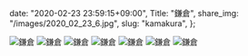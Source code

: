   date: "2020-02-23 23:59:15+09:00",
  Title: "鎌倉",
  share_img: "/images/2020_02_23_6.jpg",
  slug: "kamakura",
};

![鎌倉](/images/2020_02_23_1.jpg)
![鎌倉](/images/2020_02_23_2.jpg)
![鎌倉](/images/2020_02_23_3.jpg)
![鎌倉](/images/2020_02_23_4.jpg)
![鎌倉](/images/2020_02_23_5.jpg)
![鎌倉](/images/2020_02_23_6.jpg)
![鎌倉](/images/2020_02_23_7.jpg)
